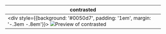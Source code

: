 | contrasted                                                                                                                                                                        |
|-----------------------------------------------------------------------------------------------------------------------------------------------------------------------------------|
| <div style={{background: '#0050d7', padding: '1em', margin: '-.3em -.8em'}}> ![Preview of contrasted](design-images/input/input-contrasted/input-flat-contrasted.png)      </div> |
